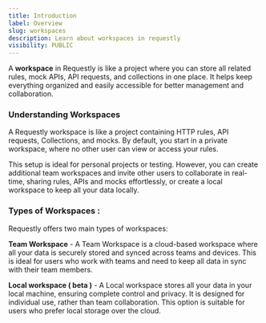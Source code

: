 ```yaml
---
title: Introduction
label: Overview
slug: workspaces
description: Learn about workspaces in requestly
visibility: PUBLIC
---
```

A **workspace** in Requestly is like a project where you can store all related rules, mock APIs, API requests, and collections in one place. It helps keep everything organized and easily accessible for better management and collaboration.

### Understanding Workspaces

A Requestly workspace is like a project containing HTTP rules, API requests, Collections, and mocks. By default, you start in a private workspace, where no other user can view or access your rules.

This setup is ideal for personal projects or testing. However, you can create additional team workspaces and invite other users to collaborate in real-time, sharing rules, APIs and mocks effortlessly, or create a local workspace to keep all your data locally.

### Types of Workspaces :

Requestly offers two main types of workspaces:

**Team Workspace** - A Team Workspace is a cloud-based workspace where all your data is securely stored and synced across teams and devices. This is ideal for users who work with teams and need to keep all data in sync with their team members.

**Local workspace ( beta )** - A Local workspace stores all your data in your local machine, ensuring complete control and privacy. It is designed for individual use, rather than team collaboration. This option is suitable for users who prefer local storage over the cloud.
